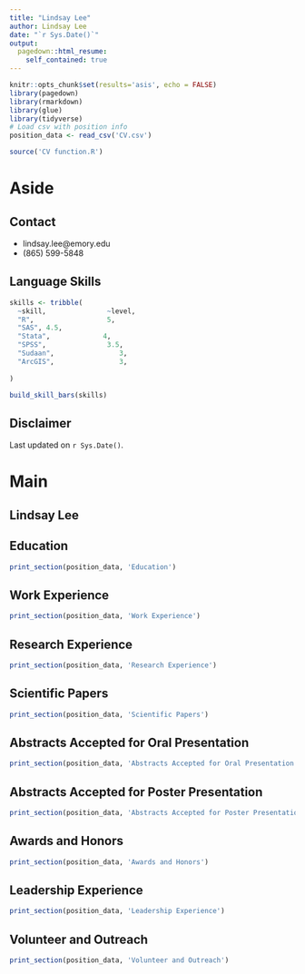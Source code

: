 ```yaml
---
title: "Lindsay Lee"
author: Lindsay Lee
date: "`r Sys.Date()`"
output:
  pagedown::html_resume:
    self_contained: true
---
```


```r
knitr::opts_chunk$set(results='asis', echo = FALSE)
library(pagedown)
library(rmarkdown)
library(glue)
library(tidyverse)
# Load csv with position info
position_data <- read_csv('CV.csv')

source('CV function.R')
```


Aside
=====================================================================




Contact {#contact}
--------------------------------------------------------------------------------


- <i class="fa fa-envelope"></i> lindsay.lee@emory.edu
- <i class="fa fa-phone"></i> (865) 599-5848



Language Skills {#skills}
--------------------------------------------------------------------------------

```r
skills <- tribble(
  ~skill,               ~level,
  "R",                  5,
  "SAS", 4.5,
  "Stata",             4,
  "SPSS",               3.5,
  "Sudaan",                3,
  "ArcGIS",                3,
  
)

build_skill_bars(skills)
```

Disclaimer {#disclaimer}
--------------------------------------------------------------------------------

Last updated on `r Sys.Date()`.

Main
================================================================================

Lindsay Lee {#title}
--------------------------------------------------------------------------------

Education {data-icon=graduation-cap data-concise=true}
--------------------------------------------------------------------------------

```r
print_section(position_data, 'Education')

```

Work Experience {data-icon=book}
--------------------------------------------------------------------------------

```r
print_section(position_data, 'Work Experience')
```
Research Experience {data-icon=book}
--------------------------------------------------------------------------------

```r
print_section(position_data, 'Research Experience')
```

Scientific Papers {data-icon=book}
--------------------------------------------------------------------------------

```r
print_section(position_data, 'Scientific Papers')
```

Abstracts Accepted for Oral Presentation {data-icon=book}
--------------------------------------------------------------------------------

```r
print_section(position_data, 'Abstracts Accepted for Oral Presentation')
```

Abstracts Accepted for Poster Presentation {data-icon=book}
--------------------------------------------------------------------------------

```r
print_section(position_data, 'Abstracts Accepted for Poster Presentation')
```


Awards and Honors {data-icon=book}
--------------------------------------------------------------------------------

```r
print_section(position_data, 'Awards and Honors')
```


Leadership Experience {data-icon=book}
--------------------------------------------------------------------------------

```r
print_section(position_data, 'Leadership Experience')
```

Volunteer and Outreach {data-icon=book}
--------------------------------------------------------------------------------

```r
print_section(position_data, 'Volunteer and Outreach')
```